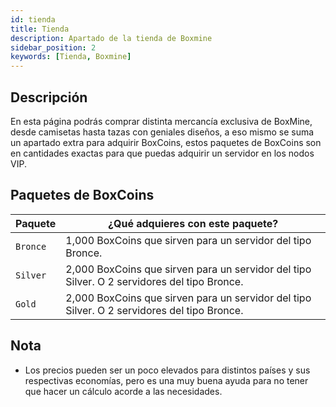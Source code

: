 ```yaml
---
id: tienda
title: Tienda
description: Apartado de la tienda de Boxmine
sidebar_position: 2
keywords: [Tienda, Boxmine]
---
```


## Descripción

En esta página podrás comprar distinta mercancía exclusiva de BoxMine, desde camisetas hasta tazas con geniales diseños, a eso mismo se suma un apartado extra para adquirir BoxCoins, estos paquetes de BoxCoins son en cantidades exactas para que puedas adquirir un servidor en los nodos VIP.

## Paquetes de BoxCoins

| Paquete  | ¿Qué adquieres con este paquete? |
| --------------- | ------------------------------ |
| `Bronce` | 1,000 BoxCoins que sirven para un servidor del tipo Bronce. |
| `Silver` | 2,000 BoxCoins que sirven para un servidor del tipo Silver. O 2 servidores del tipo Bronce. |
| `Gold`    | 2,000 BoxCoins que sirven para un servidor del tipo Silver. O 2 servidores del tipo Bronce.  |

## Nota

- Los precios pueden ser un poco elevados para distintos países y sus respectivas economías, pero es una muy buena ayuda para no tener que hacer un cálculo acorde a las necesidades.
